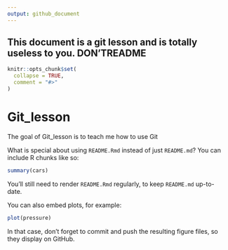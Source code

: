 ```yaml
---
output: github_document
---
```


## This document is a git lesson and is totally useless to you. DON'TREADME

```r
knitr::opts_chunk$set(
  collapse = TRUE,
  comment = "#>"
)
```

# Git_lesson

<!-- badges: start -->

<!-- badges: end -->

The goal of Git_lesson is to teach me how to use Git

What is special about using `README.Rmd` instead of just `README.md`? You can include R chunks like so:

```r
summary(cars)
```

You'll still need to render `README.Rmd` regularly, to keep `README.md` up-to-date.

You can also embed plots, for example:

```r
plot(pressure)
```

In that case, don't forget to commit and push the resulting figure files, so they display on GitHub.
